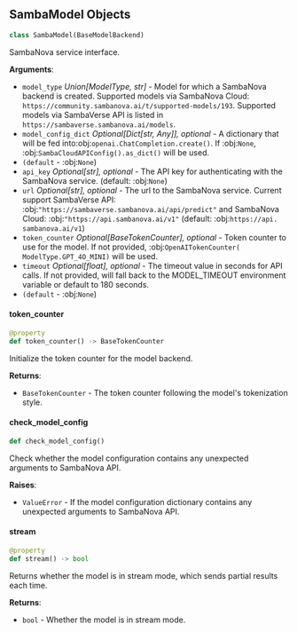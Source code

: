 <a id="camel.models.samba_model"></a>

<a id="camel.models.samba_model.SambaModel"></a>

## SambaModel Objects

```python
class SambaModel(BaseModelBackend)
```

SambaNova service interface.

**Arguments**:

- `model_type` _Union[ModelType, str]_ - Model for which a SambaNova backend
  is created. Supported models via SambaNova Cloud:
  `https://community.sambanova.ai/t/supported-models/193`.
  Supported models via SambaVerse API is listed in
  `https://sambaverse.sambanova.ai/models`.
- `model_config_dict` _Optional[Dict[str, Any]], optional_ - A dictionary
  that will be fed into:obj:`openai.ChatCompletion.create()`. If
  :obj:`None`, :obj:`SambaCloudAPIConfig().as_dict()` will be used.
- `(default` - :obj:`None`)
- `api_key` _Optional[str], optional_ - The API key for authenticating
  with the SambaNova service. (default: :obj:`None`)
- `url` _Optional[str], optional_ - The url to the SambaNova service.
  Current support SambaVerse API:
  :obj:`"https://sambaverse.sambanova.ai/api/predict"` and
  SambaNova Cloud:
  :obj:`"https://api.sambanova.ai/v1"` (default: :obj:`https://api.
  sambanova.ai/v1`)
- `token_counter` _Optional[BaseTokenCounter], optional_ - Token counter to
  use for the model. If not provided, :obj:`OpenAITokenCounter(
  ModelType.GPT_4O_MINI)` will be used.
- `timeout` _Optional[float], optional_ - The timeout value in seconds for
  API calls. If not provided, will fall back to the MODEL_TIMEOUT
  environment variable or default to 180 seconds.
- `(default` - :obj:`None`)

<a id="camel.models.samba_model.SambaModel.token_counter"></a>

#### token\_counter

```python
@property
def token_counter() -> BaseTokenCounter
```

Initialize the token counter for the model backend.

**Returns**:

- `BaseTokenCounter` - The token counter following the model's
  tokenization style.

<a id="camel.models.samba_model.SambaModel.check_model_config"></a>

#### check\_model\_config

```python
def check_model_config()
```

Check whether the model configuration contains any
unexpected arguments to SambaNova API.

**Raises**:

- `ValueError` - If the model configuration dictionary contains any
  unexpected arguments to SambaNova API.

<a id="camel.models.samba_model.SambaModel.stream"></a>

#### stream

```python
@property
def stream() -> bool
```

Returns whether the model is in stream mode, which sends partial
results each time.

**Returns**:

- `bool` - Whether the model is in stream mode.

